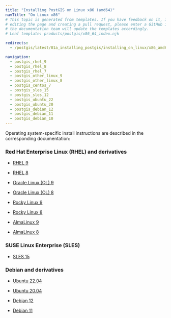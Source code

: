 ```yaml
---
title: "Installing PostGIS on Linux x86 (amd64)"
navTitle: "On Linux x86"
# This topic is generated from templates. If you have feedback on it, instead of
# editing the page and creating a pull request, please enter a GitHub issue and
# the documentation team will update the templates accordingly.
# Leaf template: products/postgis/x86_64_index.njk

redirects:
  - /postgis/latest/01a_installing_postgis/installing_on_linux/x86_amd64/

navigation:
  - postgis_rhel_9
  - postgis_rhel_8
  - postgis_rhel_7
  - postgis_other_linux_9
  - postgis_other_linux_8
  - postgis_centos_7
  - postgis_sles_15
  - postgis_sles_12
  - postgis_ubuntu_22
  - postgis_ubuntu_20
  - postgis_debian_12
  - postgis_debian_11
  - postgis_debian_10
---
```


Operating system-specific install instructions are described in the corresponding documentation:

### Red Hat Enterprise Linux (RHEL) and derivatives

- [RHEL 9](postgis_rhel_9)

- [RHEL 8](postgis_rhel_8)

- [Oracle Linux (OL) 9](postgis_rhel_9)

- [Oracle Linux (OL) 8](postgis_rhel_8)

- [Rocky Linux 9](postgis_other_linux_9)

- [Rocky Linux 8](postgis_other_linux_8)

- [AlmaLinux 9](postgis_other_linux_9)

- [AlmaLinux 8](postgis_other_linux_8)

### SUSE Linux Enterprise (SLES)

- [SLES 15](postgis_sles_15)

### Debian and derivatives

- [Ubuntu 22.04](postgis_ubuntu_22)

- [Ubuntu 20.04](postgis_ubuntu_20)

- [Debian 12](postgis_debian_12)

- [Debian 11](postgis_debian_11)
